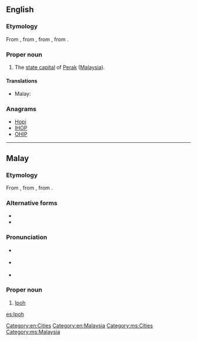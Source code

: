==English==
{{wikipedia}}

===Etymology===
From {{etyl|ms}} {{term|Ipoh|lang=ms}}, from {{term|ipuh|lang=ms}}, from {{proto|Malayic|hipuh|lang=en}}, from {{proto|Malayo-Polynesian|qipuq|lang=en}}.

===Proper noun===
{{en-proper noun}}

#The [[state capital]] of [[Perak]] ([[Malaysia]]).

====Translations====
{{trans-top|capital of Perak}}
* Malay: {{t|ms|Ipoh}}
{{trans-mid}}
{{trans-bottom}}

===Anagrams===
* [[Hopi#English|Hopi]]
* [[IHOP#English|IHOP]]
* [[OHIP#English|OHIP]]

[[Category:en:Cities]]
[[Category:en:Malaysia]]

----

==Malay==
{{wikipedia|lang=ms}}

===Etymology===
From {{term|ipuh|lang=ms}}, from {{proto|Malayic|hipuh|lang=ms}}, from {{proto|Malayo-Polynesian|qipuq|lang=ms}}.

===Alternative forms===
* {{l|ms|ipuh}}
* {{l|ms|ipoh}}

===Pronunciation===
* {{a|Johor-Selangor}} {{IPA|/ipoh/|lang=ms}}
* {{a|Riau-Lingga}} {{IPA|/ipʊh/|lang=ms}}
* {{rhymes|ipoh|poh|oh|lang=ms}}

===Proper noun===
{{head|ms|proper noun}}

# [[Ipoh]] {{qualifier|capital of Perak}}

[[Category:ms:Cities]]
[[Category:ms:Malaysia]]

[[es:Ipoh]]